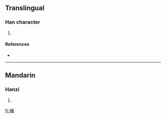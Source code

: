 ==Translingual==

===Han character===
{{Han char|rn=46|rad=山|as=08|sn=11|four=|canj=山竹十一 (UHJM)}}

# {{defn|Han|sort=山08}}

====References====
* {{Han ref|kx=0314.150|dkj=08187|dj=0615.070|hdz=10780.100|uh=5D1C|ud=23836}}

----

==Mandarin==

===Hanzi===
{{cmn-hanzi|pin=[[duō]] ([[duo1]])|wg=to<sup>1</sup>}}

# {{defn|Mandarin|sort=山08}}

[[fr:崜]]
